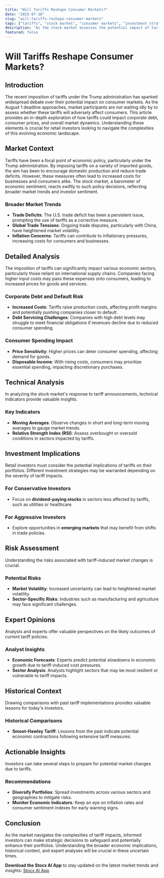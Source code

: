 ```yaml
---
title: "Will Tariffs Reshape Consumer Markets?"
date: "2025-07-18"
slug: "will-tariffs-reshape-consumer-markets"
tags: ["tariffs", "stock market", "consumer markets", "investment strategy", "market volatility", "trade policies", "economic impact"]
description: "As the stock market assesses the potential impact of tariffs on consumer prices, investors are faced with complex decisions. This article delves into the intricate dynamics of tariffs under the Trump administration, examining their effects on corporate debt and consumer spending. With tariffs potentially leading some companies towards default, the broader implications for retail investors become critical. This comprehensive guide provides a detailed analysis of market trends, potential risks, and actionable insights for navigating these uncertain times. By understanding the historical context and expert opinions, investors can better prepare for the potential outcomes of tariff implications."
featured: false
---
```


# Will Tariffs Reshape Consumer Markets?

## Introduction
The recent imposition of tariffs under the Trump administration has sparked widespread debate over their potential impact on consumer markets. As the August 1 deadline approaches, market participants are not waiting idly by to assess whether these tariffs will adversely affect consumers. This article provides an in-depth exploration of how tariffs could impact corporate debt, consumer prices, and overall market dynamics. Understanding these elements is crucial for retail investors looking to navigate the complexities of this evolving economic landscape.

## Market Context
Tariffs have been a focal point of economic policy, particularly under the Trump administration. By imposing tariffs on a variety of imported goods, the aim has been to encourage domestic production and reduce trade deficits. However, these measures often lead to increased costs for businesses and consumers alike. The stock market, a barometer of economic sentiment, reacts swiftly to such policy decisions, reflecting broader market trends and investor sentiment.

### Broader Market Trends
- **Trade Deficits**: The U.S. trade deficit has been a persistent issue, prompting the use of tariffs as a corrective measure.
- **Global Trade Tensions**: Ongoing trade disputes, particularly with China, have heightened market volatility.
- **Inflation Concerns**: Tariffs can contribute to inflationary pressures, increasing costs for consumers and businesses.

## Detailed Analysis
The imposition of tariffs can significantly impact various economic sectors, particularly those reliant on international supply chains. Companies facing higher input costs may pass these expenses onto consumers, leading to increased prices for goods and services.

### Corporate Debt and Default Risk
- **Increased Costs**: Tariffs raise production costs, affecting profit margins and potentially pushing companies closer to default.
- **Debt Servicing Challenges**: Companies with high debt levels may struggle to meet financial obligations if revenues decline due to reduced consumer spending.

### Consumer Spending Impact
- **Price Sensitivity**: Higher prices can deter consumer spending, affecting demand for goods.
- **Disposable Income**: With rising costs, consumers may prioritize essential spending, impacting discretionary purchases.

## Technical Analysis
In analyzing the stock market's response to tariff announcements, technical indicators provide valuable insights.

### Key Indicators
- **Moving Averages**: Observe changes in short and long-term moving averages to gauge market trends.
- **Relative Strength Index (RSI)**: Assess overbought or oversold conditions in sectors impacted by tariffs.

## Investment Implications
Retail investors must consider the potential implications of tariffs on their portfolios. Different investment strategies may be warranted depending on the severity of tariff impacts.

### For Conservative Investors
- Focus on **dividend-paying stocks** in sectors less affected by tariffs, such as utilities or healthcare.

### For Aggressive Investors
- Explore opportunities in **emerging markets** that may benefit from shifts in trade policies.

## Risk Assessment
Understanding the risks associated with tariff-induced market changes is crucial.

### Potential Risks
- **Market Volatility**: Increased uncertainty can lead to heightened market volatility.
- **Sector-Specific Risks**: Industries such as manufacturing and agriculture may face significant challenges.

## Expert Opinions
Analysts and experts offer valuable perspectives on the likely outcomes of current tariff policies.

### Analyst Insights
- **Economic Forecasts**: Experts predict potential slowdowns in economic growth due to tariff-induced cost pressures.
- **Sector Analysis**: Analysts highlight sectors that may be most resilient or vulnerable to tariff impacts.

## Historical Context
Drawing comparisons with past tariff implementations provides valuable lessons for today's investors.

### Historical Comparisons
- **Smoot-Hawley Tariff**: Lessons from the past indicate potential economic contractions following extensive tariff measures.

## Actionable Insights
Investors can take several steps to prepare for potential market changes due to tariffs.

### Recommendations
- **Diversify Portfolios**: Spread investments across various sectors and geographies to mitigate risks.
- **Monitor Economic Indicators**: Keep an eye on inflation rates and consumer sentiment indexes for early warning signs.

## Conclusion
As the market navigates the complexities of tariff impacts, informed investors can make strategic decisions to safeguard and potentially enhance their portfolios. Understanding the broader economic implications, historical context, and expert analyses will be crucial in these uncertain times.

**Download the Stocx AI App** to stay updated on the latest market trends and insights: [Stocx AI App](https://stocx.co)
